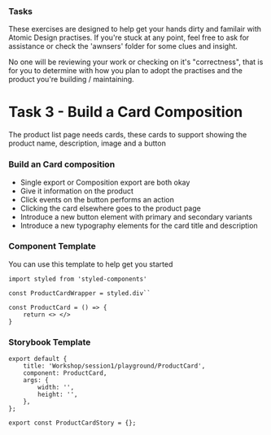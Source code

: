 
<Meta title="Workshop/session1/tasks/task3-build-card-composition" />

### Tasks
These exercises are designed to help get your hands dirty and familair with Atomic Design practises.
If you're stuck at any point, feel free to ask for assistance or check the 'awnsers' folder for some clues and insight.

No one will be reviewing your work or checking on it's "correctness", that is for you to determine with how you plan to adopt the practises and the product you're building / maintaining.

# Task 3 - Build a Card Composition
The product list page needs cards, these cards to support showing the product name, description, image and a button

### Build an Card composition
- Single export or Composition export are both okay
- Give it information on the product
- Click events on the button performs an action
- Clicking the card elsewhere goes to the product page
- Introduce a new button element with primary and secondary variants
- Introduce a new typography elements for the card title and description

### Component Template
You can use this template to help get you started

```
import styled from 'styled-components'

const ProductCardWrapper = styled.div``

const ProductCard = () => {
    return <> </>
}
```

### Storybook Template

```
export default {
    title: 'Workshop/session1/playground/ProductCard',
    component: ProductCard,
    args: {
        width: '',
        height: '',
    },
};

export const ProductCardStory = {};
```